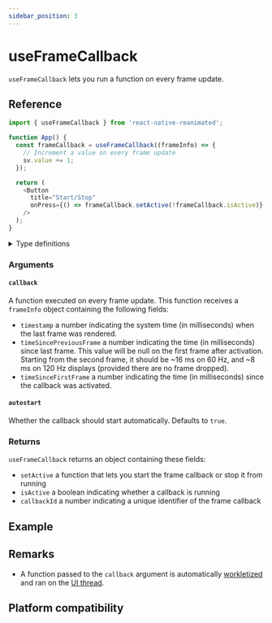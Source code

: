 ```yaml
---
sidebar_position: 3
---
```


# useFrameCallback

`useFrameCallback` lets you run a function on every frame update.


<InteractiveExample
  src={FrameCallbackSimpleSrc}
  component={FrameCallbackSimple}
/>

## Reference

```javascript
import { useFrameCallback } from 'react-native-reanimated';

function App() {
  const frameCallback = useFrameCallback((frameInfo) => {
    // Increment a value on every frame update
    sv.value += 1;
  });

  return (
    <Button
      title="Start/Stop"
      onPress={() => frameCallback.setActive(!frameCallback.isActive)}
    />
  );
}
```

<details>
<summary>Type definitions</summary>

```typescript
type FrameInfo = {
  timestamp: number;
  timeSincePreviousFrame: number | null;
  timeSinceFirstFrame: number;
};

type FrameCallback = {
  setActive: (isActive: boolean) => void;
  isActive: boolean;
  callbackId: number;
};

function useFrameCallback(
  callback: (frameInfo: FrameInfo) => void,
  autostart = true
): FrameCallback;
```

</details>

### Arguments

#### `callback`

A function executed on every frame update. This function receives a `frameInfo` object containing the following fields:

- `timestamp` a number indicating the system time (in milliseconds) when the last frame was rendered.
- `timeSincePreviousFrame` a number indicating the time (in milliseconds) since last frame. This value will be null on the first frame after activation. Starting from the second frame, it should be ~16 ms on 60 Hz, and ~8 ms on 120 Hz displays (provided there are no frame dropped).
- `timeSinceFirstFrame` a number indicating the time (in milliseconds) since the callback was activated.

#### `autostart` <Optional />

Whether the callback should start automatically. Defaults to `true`.

### Returns

`useFrameCallback` returns an object containing these fields:

- `setActive` a function that lets you start the frame callback or stop it from running
- `isActive` a boolean indicating whether a callback is running
- `callbackId` a number indicating a unique identifier of the frame callback

## Example


<InteractiveExample
  src={FrameCallbackDinoSrc}
  component={FrameCallbackDino}
  label="Tap to jump"
/>

## Remarks

- A function passed to the `callback` argument is automatically [workletized](/docs/next/fundamentals/glossary#to-workletize) and ran on the [UI thread](/docs/next/fundamentals/glossary#ui-thread).

## Platform compatibility

<PlatformCompatibility android ios web />
